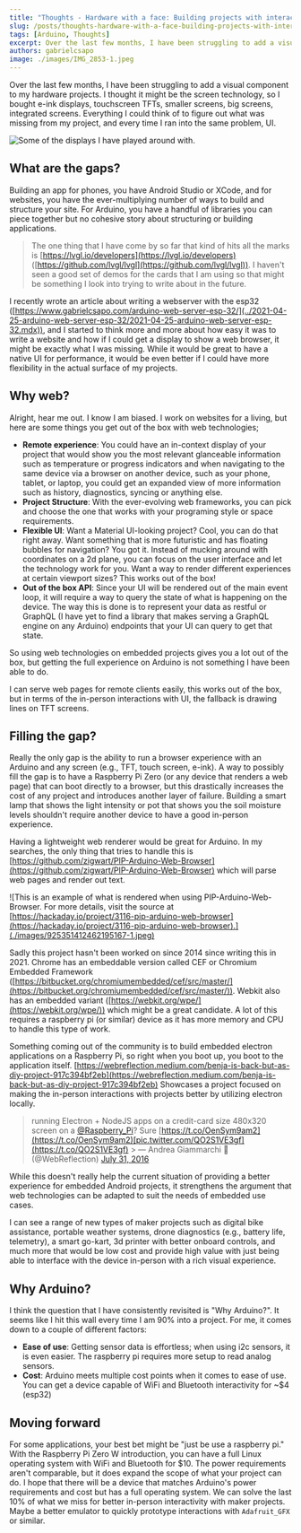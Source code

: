 ```yaml
---
title: "Thoughts - Hardware with a face: Building projects with interactivity."
slug: /posts/thoughts-hardware-with-a-face-building-projects-with-interactivity
tags: [Arduino, Thoughts]
excerpt: Over the last few months, I have been struggling to add a visual component to my hardware projects.
authors: gabrielcsapo
image: ./images/IMG_2853-1.jpeg
---
```


Over the last few months, I have been struggling to add a visual component to my hardware projects. I thought it might be the screen technology, so I bought e-ink displays, touchscreen TFTs, smaller screens, big screens, integrated screens. Everything I could think of to figure out what was missing from my project, and every time I ran into the same problem, UI.

![Some of the displays I have played around with.](./images/IMG_2853-1.jpeg)

## What are the gaps?

Building an app for phones, you have Android Studio or XCode, and for websites, you have the ever-multiplying number of ways to build and structure your site. For Arduino, you have a handful of libraries you can piece together but no cohesive story about structuring or building applications.

> The one thing that I have come by so far that kind of hits all the marks is [https://lvgl.io/developers](https://lvgl.io/developers) ([https://github.com/lvgl/lvgl](https://github.com/lvgl/lvgl)). I haven't seen a good set of demos for the cards that I am using so that might be something I look into trying to write about in the future.

I recently wrote an article about writing a webserver with the esp32 ([https://www.gabrielcsapo.com/arduino-web-server-esp-32/](../2021-04-25-arduino-web-server-esp-32/2021-04-25-arduino-web-server-esp-32.mdx)), and I started to think more and more about how easy it was to write a website and how if I could get a display to show a web browser, it might be exactly what I was missing. While it would be great to have a native UI for performance, it would be even better if I could have more flexibility in the actual surface of my projects.

## Why web?

Alright, hear me out. I know I am biased. I work on websites for a living, but here are some things you get out of the box with web technologies;

- **Remote experience**: You could have an in-context display of your project that would show you the most relevant glanceable information such as temperature or progress indicators and when navigating to the same device via a browser on another device, such as your phone, tablet, or laptop, you could get an expanded view of more information such as history, diagnostics, syncing or anything else.
- **Project Structure**: With the ever-evolving web frameworks, you can pick and choose the one that works with your programing style or space requirements.
- **Flexible UI**: Want a Material UI-looking project? Cool, you can do that right away. Want something that is more futuristic and has floating bubbles for navigation? You got it. Instead of mucking around with coordinates on a 2d plane, you can focus on the user interface and let the technology work for you. Want a way to render different experiences at certain viewport sizes? This works out of the box!
- **Out of the box API**: Since your UI will be rendered out of the main event loop, it will require a way to query the state of what is happening on the device. The way this is done is to represent your data as restful or GraphQL (I have yet to find a library that makes serving a GraphQL engine on any Arduino) endpoints that your UI can query to get that state.

So using web technologies on embedded projects gives you a lot out of the box, but getting the full experience on Arduino is not something I have been able to do.

I can serve web pages for remote clients easily, this works out of the box, but in terms of the in-person interactions with UI, the fallback is drawing lines on TFT screens.

## Filling the gap?

Really the only gap is the ability to run a browser experience with an Arduino and any screen (e.g., TFT, touch screen, e-ink). A way to possibly fill the gap is to have a Raspberry Pi Zero (or any device that renders a web page) that can boot directly to a browser, but this drastically increases the cost of any project and introduces another layer of failure. Building a smart lamp that shows the light intensity or pot that shows you the soil moisture levels shouldn't require another device to have a good in-person experience.

Having a lightweight web renderer would be great for Arduino. In my searches, the only thing that tries to handle this is [https://github.com/zigwart/PIP-Arduino-Web-Browser](https://github.com/zigwart/PIP-Arduino-Web-Browser) which will parse web pages and render out text.

![This is an example of what is rendered when using PIP-Arduino-Web-Browser. For more details, visit the source at [https://hackaday.io/project/3116-pip-arduino-web-browser](https://hackaday.io/project/3116-pip-arduino-web-browser).](./images/925351412462195167-1.jpeg)

Sadly this project hasn't been worked on since 2014 since writing this in 2021. Chrome has an embeddable version called CEF or Chromium Embedded Framework ([https://bitbucket.org/chromiumembedded/cef/src/master/](https://bitbucket.org/chromiumembedded/cef/src/master/)). Webkit also has an embedded variant ([https://webkit.org/wpe/](https://webkit.org/wpe/)) which might be a great candidate. A lot of this requires a raspberry pi (or similar) device as it has more memory and CPU to handle this type of work.

Something coming out of the community is to build embedded electron applications on a Raspberry Pi, so right when you boot up, you boot to the application itself. [https://webreflection.medium.com/benja-is-back-but-as-diy-project-917c394bf2eb](https://webreflection.medium.com/benja-is-back-but-as-diy-project-917c394bf2eb) Showcases a project focused on making the in-person interactions with projects better by utilizing electron locally.

> running Electron + NodeJS apps on a credit-card size 480x320 screen on a [@Raspberry_Pi](https://twitter.com/Raspberry_Pi?ref_src=twsrc%5Etfw)? Sure [https://t.co/OenSym9am2](https://t.co/OenSym9am2)[pic.twitter.com/QO2S1VE3gf](https://t.co/QO2S1VE3gf) > &mdash; Andrea Giammarchi 🍥 (@WebReflection) [July 31, 2016](https://twitter.com/WebReflection/status/759868175534157824?ref_src=twsrc%5Etfw)

While this doesn't really help the current situation of providing a better experience for embedded Android projects, it strengthens the argument that web technologies can be adapted to suit the needs of embedded use cases.

I can see a range of new types of maker projects such as digital bike assistance, portable weather systems, drone diagnostics (e.g., battery life, telemetry), a smart go-kart, 3d printer with better onboard controls, and much more that would be low cost and provide high value with just being able to interface with the device in-person with a rich visual experience.

## Why Arduino?

I think the question that I have consistently revisited is "Why Arduino?". It seems like I hit this wall every time I am 90% into a project. For me, it comes down to a couple of different factors:

- **Ease of use**: Getting sensor data is effortless; when using i2c sensors, it is even easier. The raspberry pi requires more setup to read analog sensors.
- **Cost**: Arduino meets multiple cost points when it comes to ease of use. You can get a device capable of WiFi and Bluetooth interactivity for ~$4 (esp32)

## Moving forward

For some applications, your best bet might be "just be use a raspberry pi." With the Raspberry Pi Zero W introduction, you can have a full Linux operating system with WiFi and Bluetooth for $10. The power requirements aren't comparable, but it does expand the scope of what your project can do. I hope that there will be a device that matches Arduino's power requirements and cost but has a full operating system. We can solve the last 10% of what we miss for better in-person interactivity with maker projects. Maybe a better emulator to quickly prototype interactions with `Adafruit_GFX` or similar.
